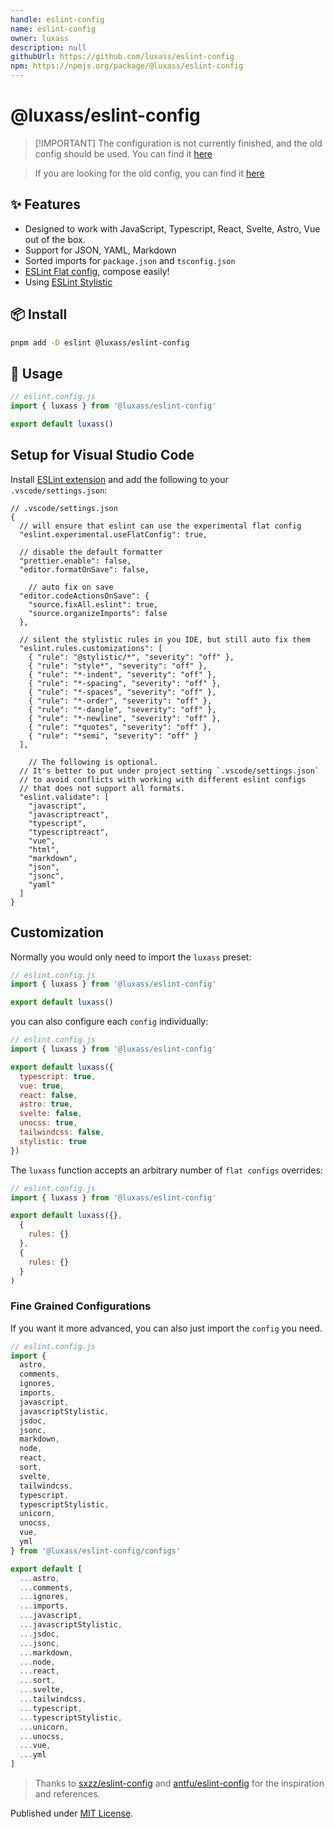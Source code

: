 ```yaml
---
handle: eslint-config
name: eslint-config
owner: luxass
description: null
githubUrl: https://github.com/luxass/eslint-config
npm: https://npmjs.org/package/@luxass/eslint-config
---
```


# @luxass/eslint-config

> \[!IMPORTANT]
> The configuration is not currently finished, and the old config should be used. You can find it [here](https://github.com/luxass/eslint-config-legacy)

> If you are looking for the old config, you can find it [here](https://github.com/luxass/eslint-config-legacy)

## ✨ Features

* Designed to work with JavaScript, Typescript, React, Svelte, Astro, Vue out of the box.
* Support for JSON, YAML, Markdown
* Sorted imports for `package.json` and `tsconfig.json`
* [ESLint Flat config](https://eslint.org/docs/latest/use/configure/configuration-files-new), compose easily!
* Using [ESLint Stylistic](https://eslint.style/guide/why)

## 📦 Install

```bash
pnpm add -D eslint @luxass/eslint-config
```

## 🚀 Usage

```js
// eslint.config.js
import { luxass } from '@luxass/eslint-config'

export default luxass()
```

## Setup for Visual Studio Code

Install [ESLint extension](https://marketplace.visualstudio.com/items?itemName=dbaeumer.vscode-eslint) and add the following to your `.vscode/settings.json`:

```jsonc
// .vscode/settings.json
{
  // will ensure that eslint can use the experimental flat config
  "eslint.experimental.useFlatConfig": true,

  // disable the default formatter
  "prettier.enable": false,
  "editor.formatOnSave": false,

    // auto fix on save
  "editor.codeActionsOnSave": {
    "source.fixAll.eslint": true,
    "source.organizeImports": false
  },

  // silent the stylistic rules in you IDE, but still auto fix them
  "eslint.rules.customizations": [
    { "rule": "@stylistic/*", "severity": "off" },
    { "rule": "style*", "severity": "off" },
    { "rule": "*-indent", "severity": "off" },
    { "rule": "*-spacing", "severity": "off" },
    { "rule": "*-spaces", "severity": "off" },
    { "rule": "*-order", "severity": "off" },
    { "rule": "*-dangle", "severity": "off" },
    { "rule": "*-newline", "severity": "off" },
    { "rule": "*quotes", "severity": "off" },
    { "rule": "*semi", "severity": "off" }
  ],

    // The following is optional.
  // It's better to put under project setting `.vscode/settings.json`
  // to avoid conflicts with working with different eslint configs
  // that does not support all formats.
  "eslint.validate": [
    "javascript",
    "javascriptreact",
    "typescript",
    "typescriptreact",
    "vue",
    "html",
    "markdown",
    "json",
    "jsonc",
    "yaml"
  ]
}
```

## Customization

Normally you would only need to import the `luxass` preset:

```js
// eslint.config.js
import { luxass } from '@luxass/eslint-config'

export default luxass()
```

you can also configure each `config` individually:

```js
// eslint.config.js
import { luxass } from '@luxass/eslint-config'

export default luxass({
  typescript: true,
  vue: true,
  react: false,
  astro: true,
  svelte: false,
  unocss: true,
  tailwindcss: false,
  stylistic: true
})
```

The `luxass` function accepts an arbitrary number of `flat configs` overrides:

```js
// eslint.config.js
import { luxass } from '@luxass/eslint-config'

export default luxass({},
  {
    rules: {}
  },
  {
    rules: {}
  }
)
```

### Fine Grained Configurations

If you want it more advanced, you can also just import the `config` you need.

```js
// eslint.config.js
import {
  astro,
  comments,
  ignores,
  imports,
  javascript,
  javascriptStylistic,
  jsdoc,
  jsonc,
  markdown,
  node,
  react,
  sort,
  svelte,
  tailwindcss,
  typescript,
  typescriptStylistic,
  unicorn,
  unocss,
  vue,
  yml
} from '@luxass/eslint-config/configs'

export default [
  ...astro,
  ...comments,
  ...ignores,
  ...imports,
  ...javascript,
  ...javascriptStylistic,
  ...jsdoc,
  ...jsonc,
  ...markdown,
  ...node,
  ...react,
  ...sort,
  ...svelte,
  ...tailwindcss,
  ...typescript,
  ...typescriptStylistic,
  ...unicorn,
  ...unocss,
  ...vue,
  ...yml
]
```

> Thanks to [sxzz/eslint-config](https://github.com/sxzz/eslint-config) and [antfu/eslint-config](https://github.com/antfu/eslint-config) for the inspiration and references.

Published under [MIT License](./LICENSE).
